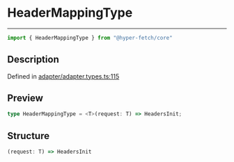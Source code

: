 

# HeaderMappingType

<div class="api-docs__separator" data-reactroot="">

---

</div><div class="api-docs__import" data-reactroot="">

```ts
import { HeaderMappingType } from "@hyper-fetch/core"
```

</div><div class="api-docs__section">

## Description

</div><div class="api-docs__description"><span class="api-docs__do-not-parse">



</span></div><p class="api-docs__definition">

Defined in [adapter/adapter.types.ts:115](https://github.com/BetterTyped/hyper-fetch/blob/c44d728f/packages/core/src/adapter/adapter.types.ts#L115)

</p><div class="api-docs__section">

## Preview

</div><div class="api-docs__preview type single">

```ts
type HeaderMappingType = <T>(request: T) => HeadersInit;
```

</div><div class="api-docs__section">

## Structure

</div><div class="api-docs__returns">

```ts
(request: T) => HeadersInit
```

</div>